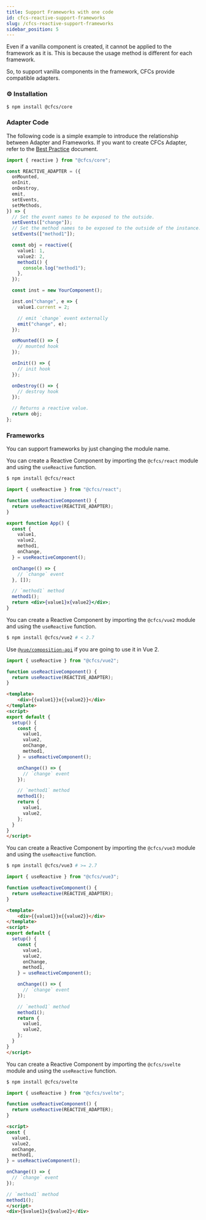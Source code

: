 ```yaml
---
title: Support Frameworks with one code
id: cfcs-reactive-support-frameworks
slug: /cfcs-reactive-support-frameworks
sidebar_position: 5
---
```




Even if a vanilla component is created, it cannot be applied to the framework as it is. This is because the usage method is different for each framework.

So, to support vanilla components in the framework, CFCs provide compatible adapters.


### ⚙️ Installation


```sh
$ npm install @cfcs/core
```


### Adapter Code

The following code is a simple example to introduce the relationship between Adapter and Frameworks. If you want to create CFCs Adapter, refer to the [Best Practice](/docs/best-practice/use-state) document.


```ts
import { reactive } from "@cfcs/core";

const REACTIVE_ADAPTER = ({
  onMounted,
  onInit,
  onDestroy,
  emit,
  setEvents,
  setMethods,
}) => {
  // Set the event names to be exposed to the outside.
  setEvents(["change"]);
  // Set the method names to be exposed to the outside of the instance.
  setEvents(["method1"]);

  const obj = reactive({
    value1: 1,
    value2: 2,
    method1() {
      console.log("method1");
    },
  });

  const inst = new YourComponent();

  inst.on("change", e => {
    value1.current = 2;

    // emit `change` event externally
    emit("change", e);
  });

  onMounted(() => {
    // mounted hook
  });

  onInit(() => {
    // init hook
  });

  onDestroy(() => {
    // destroy hook
  });

  // Returns a reactive value.
  return obj;
};
```


### Frameworks

You can support frameworks by just changing the module name.


<FrameworkTabs>
  <TabItem value="react">

You can create a Reactive Component by importing the `@cfcs/react` module and using the `useReactive` function.
<p />

```sh
$ npm install @cfcs/react
```

```jsx
import { useReactive } from "@cfcs/react";

function useReactiveComponent() {
  return useReactive(REACTIVE_ADAPTER);
}
```

```jsx
export function App() {
  const {
    value1,
    value2,
    method1,
    onChange,
  } = useReactiveComponent();

  onChange(() => {
    // `change` event
  }, []);

  // `method1` method
  method1();
  return <div>{value1}x{value2}</div>;
}
```

  </TabItem>
  <TabItem value="vue2">

You can create a Reactive Component by importing the `@cfcs/vue2` module and using the `useReactive` function.

<p />

```sh
$ npm install @cfcs/vue2 # < 2.7
```

Use [`@vue/composition-api`](https://github.com/vuejs/composition-api) if you are going to use it in Vue 2.


<p />

```jsx
import { useReactive } from "@cfcs/vue2";

function useReactiveComponent() {
  return useReactive(REACTIVE_ADAPTER);
}
```

```html
<template>
    <div>{{value1}}x{{value2}}</div>
</template>
<script>
export default {
  setup() {
    const {
      value1,
      value2,
      onChange,
      method1,
    } = useReactiveComponent();

    onChange(() => {
      // `change` event
    });

    // `method1` method
    method1();
    return {
      value1,
      value2,
    };
  }
}
</script>
```

  </TabItem>
  <TabItem value="vue3">

  You can create a Reactive Component by importing the `@cfcs/vue3` module and using the `useReactive` function.

<p />


```sh
$ npm install @cfcs/vue3 # >= 2.7
```

```jsx
import { useReactive } from "@cfcs/vue3";

function useReactiveComponent() {
  return useReactive(REACTIVE_ADAPTER);
}
```


```html
<template>
    <div>{{value1}}x{{value2}}</div>
</template>
<script>
export default {
  setup() {
    const {
      value1,
      value2,
      onChange,
      method1,
    } = useReactiveComponent();

    onChange(() => {
      // `change` event
    });

    // `method1` method
    method1();
    return {
      value1,
      value2,
    };
  }
}
</script>
```

  </TabItem>
  <TabItem value="svelte">

You can create a Reactive Component by importing the `@cfcs/svelte` module and using the `useReactive` function.


<p />

```sh
$ npm install @cfcs/svelte
```

```jsx
import { useReactive } from "@cfcs/svelte";

function useReactiveComponent() {
  return useReactive(REACTIVE_ADAPTER);
}
```

```html
<script>
const {
  value1,
  value2,
  onChange,
  method1,
} = useReactiveComponent();

onChange(() => {
  // `change` event
});

// `method1` method
method1();
</script>
<div>{$value1}x{$value2}</div>
```


  </TabItem>
</FrameworkTabs>
